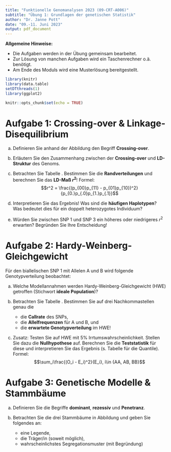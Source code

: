 ```yaml
---
title: "Funktionelle Genomanalysen 2023 (09-CRT-A006)"
subtitle: "Übung 1: Grundlagen der genetischen Statistik" 
author: "Dr. Janne Pott"
date: "09.-11. Juni 2023"
output: pdf_document
---
```


**Allgemeine Hinweise:**

* Die Aufgaben werden in der Übung gemeinsam bearbeitet. 
* Zur Lösung von manchen Aufgaben wird ein Taschenrechner o.ä. benötigt. 
* Am Ende des Moduls wird eine Musterlösung bereitgestellt. 

```r
library(knitr)
library(data.table)
setDTthreads(1)
library(ggplot2)

knitr::opts_chunk$set(echo = TRUE)

```


# Aufgabe 1: Crossing-over & Linkage-Disequilibrium

a) Definieren Sie anhand der Abbildung \ref{fig:CrossingOver} den Begriff **Crossing-over**.

b) Erläutern Sie den Zusammenhang zwischen der **Crossing-over** und **LD-Struktur** des Genoms.

c) Betrachten Sie Tabelle \ref{tab:4FT}. Bestimmen Sie die **Randverteilungen** und berechnen Sie das **LD-Maß $r^2$**! Formel: $$r^2 = \frac{(p_{00}p_{11} - p_{01}p_{10})^2}{p_{0.}p_{.0}p_{1.}p_{.1}}$$

d) Interpretieren Sie das Ergebnis! Was sind die **häufigen Haplotypen**? Was bedeutet dies für ein doppelt heterozygotes Individuum?

e) Würden Sie zwischen SNP 1 und SNP 3 ein höheres oder niedrigeres $r^2$ erwarten? Begründen Sie Ihre Entscheidung!

\begin{figure}[ht]
\begin{center}
\includegraphics[width=0.6\textwidth]{../figures/Exercise11_CrossingOver_mod.jpg}
\caption{Crossing-over eines Chromosoms. A) Elektronenmikroskopische Aufnahme. B) Schematische Darstellung. Die schwarz gestrichelten Linien kennzeichnen ein Corssing-over, die blauen Linien die grobe Position von SNPs. Insgesamt sind 4 Segmente (A-D) eingetragen. Die etwas dünneren Stellen im Segment C kennzeichnen das Zentromer. Modifiziert aus Alberts et al., Molecular Biology of the Cell, 2008}
\label{fig:CrossingOver}
\end{center}
\end{figure}

\begin{table}[ht]
\caption{4-Felder-Tafel der beiden biallelischen SNPs: SNP 1 (Allele A1/B1) und SNP 2 (Allele A2/B2) aus Daten von 500 gemessenen diploiden Individuen} \label{tab:4FT} 
\begin{center}
\begin{tabular}[h]{c|cc}
 & SNP 1 - Allel A1 & SNP 1 - Allel B1 \\
\hline
SNP 2 - Allel A2 & 570 & 15 \\
SNP 2 - Allel B2 & 25 & 390 \\
\end{tabular}
\end{center}
\end{table}



\newpage

# Aufgabe 2: Hardy-Weinberg-Gleichgewicht

Für den biallelischen SNP 1 mit Allelen A und B wird folgende Genotypverteilung beobachtet:

\begin{table}[ht]
\begin{center}
\begin{tabular}[h]{ccccc}
Genotyp & AA & AB & BB & Missing \\
\hline
Häufigkeit & 824 & 1326 & 463 & 87\\
\end{tabular}
\end{center}
\caption{Genotypverteilung eines gemessenen SNPs mit Allelen A/B in n=2700 diploiden Individuen. Missing bedeutet, dass kein Genotyp vom Algorithmus bestimmt werden konnte.} \label{tab:HWE1} 
\end{table}

a) Welche Modellannahmen werden Hardy-Weinberg-Gleichgewicht (HWE) getroffen (Stichwort **ideale Population**)?

b) Betrachten Sie Tabelle \ref{tab:HWE1}. Bestimmen Sie auf drei Nachkommastellen genau die 
    + die **Callrate** des SNPs,
    + die **Allelfrequenzen** für A und B, und 
    + die **erwartete Genotypverteilung** im HWE!

c) Zusatz: Testen Sie auf HWE mit 5% Irrtumswahrscheinlichkeit. Stellen Sie dazu die **Nullhypothese** auf. Berechnen Sie die **Teststatistik** für diese und interpretieren Sie das Ergebnis (s. Tabelle \ref{tab:HWE2} für die Quantile). Formel: $$\sum_i\frac{(O_i - E_i)^2}{E_i}, i\in {AA, AB, BB}$$

\begin{table}[ht]
\caption{Wichtige Quantile der $\chi^2$-Verteilung nach Freiheitsgraden df und Wahrscheinlichkeit $\alpha$} \label{tab:HWE2} 
\begin{center}
\begin{tabular}[h]{c|c|c|c|c|c|c}
 & $\alpha$=0.99 & $\alpha$=0.975 & $\alpha$=0.95 & $\alpha$=0.05 & $\alpha$=0.025 & $\alpha$=0.01 \\
\hline
df=1 & 0.00016 & 0.00098 & 0.0039 & 3.841 & 5.024 & 6.635 \\
\hline
df=2 & 0.020 & 0.051 & 0.103 & 5.991 & 7.378 & 9.210 \\
\hline
df=3 & 0.115 & 0.216 & 0.352 & 7.815 & 9.348 & 11.340 \\
\hline
df=4 & 0.297 & 0.484 & 0.711 & 9.488 & 11.140 & 13.280 \\
\hline
df=5 & 0.554 & 0.831 & 1.150 & 11.070 & 12.830 & 15.090 \\
\end{tabular}
\end{center}
\end{table}


# Aufgabe 3: Genetische Modelle & Stammbäume

a) Definieren Sie die Begriffe **dominant**, **rezessiv** und **Penetranz**. 

b) Betrachten Sie die drei Stammbäume in Abbildung \ref{fig:Stammbaum} und geben Sie folgendes an:
    + eine Legende,
    + die Träger/in (soweit möglich),
    + wahrscheinlichstes Segregationsmuster (mit Begründung)

\begin{figure}[h]
\begin{center}
\includegraphics[width=1\textwidth]{../figures/Exercise13_FamilyTrees.jpg}
\caption{Drei Stammbäume. Frei aus dem Internet}
\label{fig:Stammbaum}
\end{center}
\end{figure}


